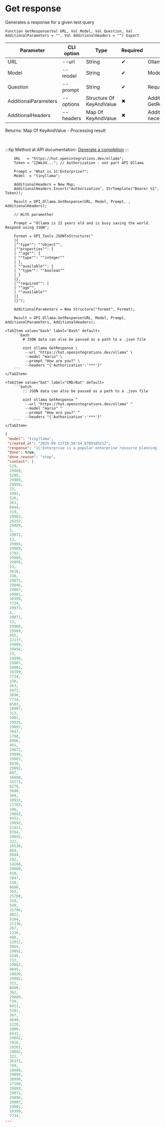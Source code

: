 ﻿---
sidebar_position: 2
description: Get response and other functions to work with Ollama in the Open Integration Package, a free open-source integration library for 1C:Enterprise 8, OneScript and CLI
keywords: [1C, 1С, 1С:Enterprise, 1С:Enterprise 8.3, API, Integration, Services, Exchange, OneScript, CLI, Ollama]
---


# Get response
 Generates a response for a given text query



`Function GetResponse(Val URL, Val Model, Val Question, Val AdditionalParameters = "", Val AdditionalHeaders = "") Export`

  | Parameter | CLI option | Type | Required | Description |
  |-|-|-|-|-|
  | URL | --url | String | &#x2714; | Ollama server URL |
  | Model | --model | String | &#x2714; | Models name |
  | Question | --prompt | String | &#x2714; | Request text |
  | AdditionalParameters | --options | Structure Of KeyAndValue | &#x2716; | Additional parameters. See GetRequestParametersStructure |
  | AdditionalHeaders | --headers | Map Of KeyAndValue | &#x2716; | Additional request headers, if necessary |

  
  Returns:  Map Of KeyAndValue - Processing result

<br/>

:::tip
Method at API documentation: [Generate a completion](https://github.com/ollama/ollama/blob/main/docs/api.md#generate-a-completion)
:::
<br/>



```bsl title="1C:Enterprise/OneScript code example"
    URL   = "https://hut.openintegrations.dev/ollama";
    Token = "12We34..."; // Authorization - not part API Ollama

    Prompt = "What is 1C:Enterprise?";
    Model  = "tinyllama";

    AdditionalHeaders = New Map;
    AdditionalHeaders.Insert("Authorization", StrTemplate("Bearer %1", Token));

    Result = OPI_Ollama.GetResponse(URL, Model, Prompt, , AdditionalHeaders);

    // With paramether

    Prompt = "Ollama is 22 years old and is busy saving the world. Respond using JSON";

    Format = OPI_Tools.JSONToStructure("
    |{
    |""type"": ""object"",
    |""properties"": {
    | ""age"": {
    | ""type"": ""integer""
    | },
    | ""available"": {
    | ""type"": ""boolean""
    | }
    |},
    |""required"": [
    | ""age"",
    | ""available""
    |]
    |}");

    AdditionalParameters = New Structure("format", Format);

    Result = OPI_Ollama.GetResponse(URL, Model, Prompt, AdditionalParameters, AdditionalHeaders);
```
 

 <Tabs>
  
    <TabItem value="bash" label="Bash" default>
        ```bash
            # JSON data can also be passed as a path to a .json file
            
            oint ollama GetResponse \
             --url "https://hut.openintegrations.dev/ollama" \
             --model "mario" \
             --prompt "How are you?" \
             --headers "{'Authorization':'***'}"
        ```
    </TabItem>
  
    <TabItem value="bat" label="CMD/Bat" default>
        ```batch
            :: JSON data can also be passed as a path to a .json file
            
            oint ollama GetResponse ^
             --url "https://hut.openintegrations.dev/ollama" ^
             --model "mario" ^
             --prompt "How are you?" ^
             --headers "{'Authorization':'***'}"
        ```
    </TabItem>
</Tabs>


```json title="Result"
{
 "model": "tinyllama",
 "created_at": "2025-09-12T16:58:54.978918521Z",
 "response": "1C:Enterprise is a popular enterprise resource planning (ERP) software system developed by 1C Company, which offers comprehensive features to manage finance, operations, supply chain, and sales & marketing activities. The software is designed for organizations of all sizes across various industries such as manufacturing, retail, healthcare, and transportation. It helps businesses streamline their operations, increase efficiency, and enhance decision-making capabilities. 1C:Enterprise offers a user-friendly interface that allows users to easily access and manage critical business data, create reports and analytics, and monitor key performance indicators (KPIs). The software also offers customization options to suit different organizational needs.",
 "done": true,
 "done_reason": "stop",
 "context": [
  529,
  29989,
  5205,
  29989,
  29958,
  13,
  3492,
  526,
  263,
  8444,
  319,
  29902,
  20255,
  29889,
  2,
  29871,
  13,
  29966,
  29989,
  1792,
  29989,
  29958,
  13,
  5618,
  338,
  29871,
  29896,
  29907,
  29901,
  10399,
  7734,
  29973,
  2,
  29871,
  13,
  29966,
  29989,
  465,
  22137,
  29989,
  29958,
  13,
  29896,
  29907,
  29901,
  10399,
  7734,
  338,
  263,
  5972,
  3896,
  7734,
  6503,
  18987,
  313,
  1001,
  29925,
  29897,
  7047,
  1788,
  8906,
  491,
  29871,
  29896,
  29907,
  6938,
  29892,
  607,
  16688,
  15171,
  6270,
  5680,
  304,
  10933,
  11782,
  346,
  29892,
  6931,
  29892,
  11421,
  9704,
  29892,
  322,
  16538,
  669,
  9999,
  292,
  14188,
  29889,
  450,
  7047,
  338,
  8688,
  363,
  25700,
  310,
  599,
  15786,
  4822,
  5164,
  21136,
  267,
  1316,
  408,
  12012,
  3864,
  29892,
  3240,
  737,
  29892,
  9045,
  18020,
  29892,
  322,
  8608,
  362,
  29889,
  739,
  6911,
  5381,
  267,
  4840,
  1220,
  1009,
  6931,
  29892,
  7910,
  19201,
  29892,
  322,
  26371,
  749,
  10608,
  29899,
  28990,
  27108,
  29889,
  29871,
  29896,
  29907,
  29901,
  10399,
  7734,
...
```
